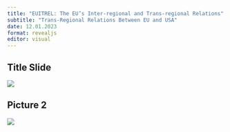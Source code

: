 ```yaml
---
title: "EUITREL: The EU’s Inter-regional and Trans-regional Relations"
subtitle: "Trans-Regional Relations Between EU and USA"
date: 12.01.2023
format: revealjs
editor: visual
---
```


## Title Slide

![](/lecture/images/Hakan Mehmetcik 2022 Autumn 7/Hakan Mehmetcik 2022 Autumn.png)

## Picture 2

![](/lecture/images/3fa921b7-d8b3-4aa2-802d-c2a77d0afd32.JPG)
